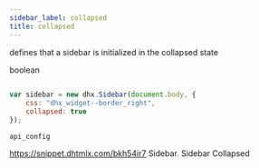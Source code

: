 ```yaml
---
sidebar_label: collapsed
title: collapsed
---
```



          


<Short>
 
defines that a sidebar is initialized in the collapsed state





</Short>



<Type>
 boolean


</Type>


~~~js
 
var sidebar = new dhx.Sidebar(document.body, {
    css: "dhx_widget--border_right",
    collapsed: true
});


~~~
	api_config

<Descr>
 



</Descr>



https://snippet.dhtmlx.com/bkh54ir7	Sidebar. Sidebar Collapsed

